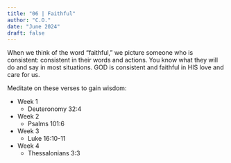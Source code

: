 ```yaml
---
title: "06 | Faithful"
author: "C.O."
date: "June 2024"
draft: false
---
```


When we think of the word "faithful," we picture someone who is consistent: consistent in their words and actions. You know what they will do and say in most situations. GOD is consistent and faithful in HIS love and care for us.

Meditate on these verses to gain wisdom:

-   Week 1
    -   Deuteronomy 32:4
-   Week 2
    -   Psalms 101:6
-   Week 3
    -   Luke 16:10-11
-   Week 4
    -   Thessalonians 3:3